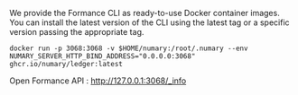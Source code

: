 We provide the Formance CLI as ready-to-use Docker container images. You can install the latest version of the CLI using the latest tag or a specific version passing the appropriate tag.
```shell
docker run -p 3068:3068 -v $HOME/numary:/root/.numary --env NUMARY_SERVER_HTTP_BIND_ADDRESS="0.0.0.0:3068" ghcr.io/numary/ledger:latest
```
Open Formance API : http://127.0.0.1:3068/_info